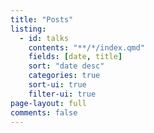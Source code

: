 ```yaml
---
title: "Posts"
listing:
  - id: talks
    contents: "**/*/index.qmd"
    fields: [date, title]
    sort: "date desc"
    categories: true
    sort-ui: true
    filter-ui: true  
page-layout: full
comments: false
---
```


